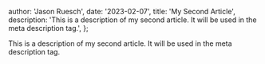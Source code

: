 
  author: 'Jason Ruesch',
  date: '2023-02-07',
  title: 'My Second Article',
  description:
    'This is a description of my second article. It will be used in the meta description tag.',
};


This is a description of my second article. It will be used in the meta description tag.
